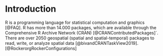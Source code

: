 # Introduction {#introduction}

R is a programming language for statistical computation and graphics [@FAQ]. R has more than 14.000 packages, which are available through the Comprehensive R Archive Network (CRAN) [@CRANContributedPackages]`. There are over 2050 geospatial (spatial and spatial-temporal) packages to read, write, or analyze spatial data [@bivandCRANTaskView2019]. [@RockerorgRockerConfigurations]